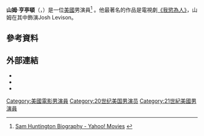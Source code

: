 {{blpsources|time=2016-12-12T13:24:04+00:00}}
{{copyedit|time=2016-12-12T13:24:04+00:00}}
{{藝人
| type = 男演員
| name = 山姆·杭汀頓
| image = Sam Huntington at Comic-Con 2011 cropped.jpg
| imagesize =
| caption = 杭汀頓出席2011年[[聖地亞哥國際動漫展|聖地亞哥國際動漫展]]
| birth_name = 
| birth_date = {{birth date and age|1982|4|1}}
| birth_place = {{USA}}[[新罕布夏州|新罕布夏州]]，[[彼得堡_(新罕布夏州)|彼得堡]]
| death_date = 
| death_place =
| occupation = 演員
| yearsactive = 1996年至今
| spouse = {{marriage|Rachel Klein|2006}}
| children = 2
| othername = 
| website = {{url|http://www.samhuntington.com/}}
}}
'''山姆·亨亭頓'''（{{lang-en|Sam Huntington}}，{{bd|1982年|4月1日||}}）是一位[[美國|美國]]男演員<ref>[http://movies.yahoo.com/movie/contributor/1800018853/bio Sam Huntington Biography - Yahoo! Movies<!-- Bot generated title -->] {{webarchive|url=https://web.archive.org/web/20110604013147/http://movies.yahoo.com/movie/contributor/1800018853/bio |date=2011-06-04 }}</ref> 。他最著名的作品是電視劇[[我欲为人|《我慾為人》]]，山姆在其中飾演Josh Levison。

==參考資料==
{{Reflist}}

== 外部連結 ==
* {{IMDb name|0403134}}
* {{Official website|http://www.samhuntington.com}}
* {{twitter|sammyhuntington}} 

{{DEFAULTSORT: Hungtington, Sam}}
[[Category:美國電影男演員|Category:美國電影男演員]]
[[Category:20世纪美国男演员|Category:20世纪美国男演员]]
[[Category:21世紀美國男演員|Category:21世紀美國男演員]]
